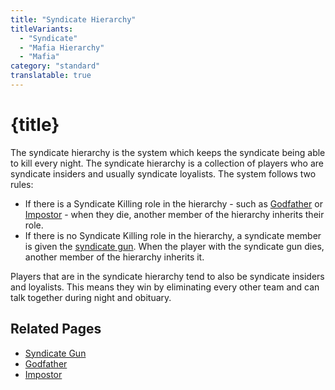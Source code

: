 ```yaml
---
title: "Syndicate Hierarchy"
titleVariants:
  - "Syndicate"
  - "Mafia Hierarchy"
  - "Mafia"
category: "standard"
translatable: true
---
```


# {title}

The syndicate hierarchy is the system which keeps the syndicate being able to kill every night. The syndicate hierarchy is a collection of players who are syndicate insiders and usually syndicate loyalists. The system follows two rules:

* If there is a Syndicate Killing role in the hierarchy - such as [Godfather](role/godfather) or [Impostor](role/impostor) - when they die, another member of the hierarchy inherits their role.
* If there is no Syndicate Killing role in the hierarchy, a syndicate member is given the [syndicate gun](standard/syndicateGun). When the player with the syndicate gun dies, another member of the hierarchy inherits it.

Players that are in the syndicate hierarchy tend to also be syndicate insiders and loyalists. This means they win by eliminating every other team and can talk together during night and obituary.

## Related Pages

- [Syndicate Gun](standard/syndicateGun)
- [Godfather](role/godfather)
- [Impostor](role/impostor)

